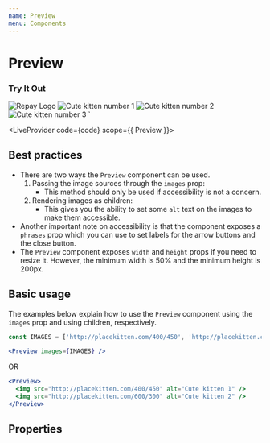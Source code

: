 ```yaml
---
name: Preview
menu: Components
---
```



# Preview

### Try It Out

  <Preview>
    <img
      src="https://repay-merchant-resources.s3.amazonaws.com/staging/24bd1970-a677-4ca7-a4d2-e328ddd4691b/repay_logo_new.jpg"
      alt="Repay Logo"
    />
    <img src="http://placekitten.com/400/450" alt="Cute kitten number 1" />
    <img src="http://placekitten.com/450/250" alt="Cute kitten number 2" />
    <img src="http://placekitten.com/600/300" alt="Cute kitten number 3" />
  </Preview>
`

<LiveProvider code={code} scope={{ Preview }}>
  <LiveEditor style={livePreviewStyle} />
  <LiveError />
  <LivePreview />
</LiveProvider>

## Best practices

- There are two ways the `Preview` component can be used.
  1. Passing the image sources through the `images` prop:
      - This method should only be used if accessibility is not a concern.
  2. Rendering images as children:
      - This gives you the ability to set some `alt` text on the images to make them accessible.
- Another important note on accessibility is that the component exposes a `phrases` prop which you can use to set
labels for the arrow buttons and the close button.
- The `Preview` component exposes `width` and `height` props if you need to resize it. However, the minimum width is
50% and the minimum height is 200px.

## Basic usage

The examples below explain how to use the `Preview` component using the `images` prop and using children, respectively.

```jsx
const IMAGES = ['http://placekitten.com/400/450', 'http://placekitten.com/600/300']

<Preview images={IMAGES} />
```

OR

```jsx
<Preview>
  <img src="http://placekitten.com/400/450" alt="Cute kitten 1" />
  <img src="http://placekitten.com/600/300" alt="Cute kitten 2" />
</Preview>
```

## Properties

<PropsTable of={Preview} />
